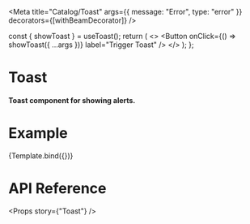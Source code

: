 
<Meta title="Catalog/Toast" args={{ message: "Error", type: "error" }} decorators={[withBeamDecorator]} />

  const { showToast } = useToast();
  return (
    <>
      <Toast />
      <Button onClick={() => showToast({ ...args })} label="Trigger Toast" />
    </>
  );
};

# Toast

#### Toast component for showing alerts.

# Example

<Canvas>
  <Story name="Toast">{Template.bind({})}</Story>
</Canvas>

# API Reference

<Props story={"Toast"} />
